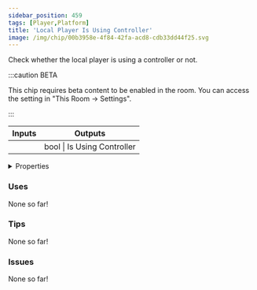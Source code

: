 ```yaml
---
sidebar_position: 459
tags: [Player,Platform]
title: 'Local Player Is Using Controller'
image: /img/chip/00b3958e-4f84-42fa-acd8-cdb33dd44f25.svg
---
```


Check whether the local player is using a controller or not.

:::caution BETA

This chip requires beta content to be enabled in the room. You can access the setting in "This Room -> Settings".

:::

<IChip uuid="00b3958e-4f84-42fa-acd8-cdb33dd44f25"/>

<table><thead><tr><th>Inputs</th><th>Outputs</th></tr></thead><tbody><tr><td /><td>bool | Is Using Controller</td></tr></tbody></table>

<details>
  <summary>Properties</summary>
  <div>
    <div>
    <table>
      <tbody>
        <tr>
          <td>Is beta required?</td>
          <td>Yes</td>
        </tr>
        <tr>
          <td>Is chip a trolling risk?</td>
          <td>No</td>
        </tr>
        <tr>
          <td>Is chip a role assignment risk?</td>
          <td>No</td>
        </tr>
        <tr>
          <td>Chip UUID</td>
          <td>00b3958e-4f84-42fa-acd8-cdb33dd44f25</td>
        </tr>
        <tr>
          <td>Room availability</td>
          <td>Available everywhere</td>
        </tr>
      </tbody>
    </table>
    </div>
  </div>
</details>

### Uses

None so far!

### Tips

None so far!

### Issues

None so far!